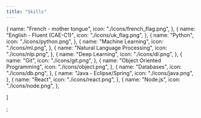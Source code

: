 ```yaml
---
title: "Skills"
---
```


  {
    name: "French - mother tongue",
    icon: "./icons/french_flag.png",
  },
  {
    name: "English - Fluent (CAE-C1)",
    icon: "./icons/uk_flag.png",
  },
  {
    name: "Python",
    icon: "./icons/python.png",
  },
  {
    name: "Machine Learning",
    icon: "./icons/ml.png",
  },
  {
    name: "Natural Language Processing",
    icon: "./icons/nlp.png",
  },
  {
    name: "Deep Learning",
    icon: "./icons/dl.png",
  },
  {
    name: "Git",
    icon: "./icons/git.png",
  },
  {
    name: "Object Oriented Programming",
    icon: "./icons/object.png",
  },
  {
    name: "Databases",
    icon: "./icons/db.png",
  },
  {
    name: "Java - Eclipse/Spring",
    icon: "./icons/java.png",
  },
  {
    name: "React",
    icon: "./icons/react.png",
  },
  {
    name: "Node.js",
    icon: "./icons/node.png",
  },
  
]

;

